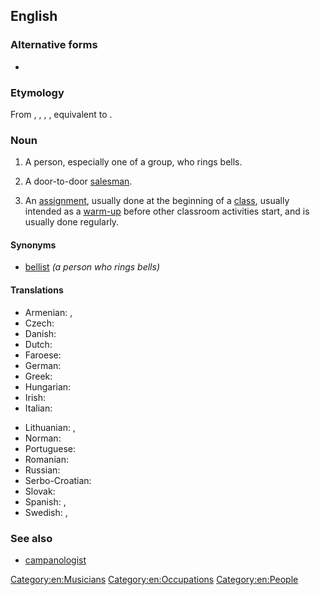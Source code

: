 {{also|bellringer|bell-ringer}}
==English==

===Alternative forms===
* {{alter|en|bellringer}}

===Etymology===
From {{inh|en|enm|belringer}}, {{m|enm|belle ringer}}, {{m|enm|bellryngar}}, {{m|enm|belryngere}}, equivalent to {{compound|en|bell|ringer}}.

===Noun===
{{en-noun}}

# A person, especially one of a group, who rings bells.
# {{lb|en|derogatory}} A door-to-door [[salesman]].
# {{lb|en|education}} An [[assignment]], usually done at the beginning of a [[class]], usually intended as a [[warm-up]] before other classroom activities start, and is usually done regularly.

====Synonyms====
* [[bellist]] ''(a person who rings bells)''

====Translations====
{{trans-top|bell ringer}}
* Armenian: {{t+|hy|ժամհար}}, {{t+|hy|ժամկոչ}}
* Czech: {{t|cs|zvoník|m}}
* Danish: {{t|da|klokker|c}}
* Dutch: {{t+|nl|klokkenluider}}
* Faroese: {{t|fo|klokkari|m}}
* German: {{t+|de|Glöckner|m}}
* Greek: {{t+|el|κωδωνοκρούστης|m}}
* Hungarian: {{t+|hu|harangozó}}
* Irish: {{t|ga|clogaire|m}}
* Italian: {{t+|it|campanaro|m}}
{{trans-mid}}
* Lithuanian: {{t|lt|varpininkas|m}}, {{t|lt|varpininkė|f}}
* Norman: {{t|nrf|sonneux|m}}
* Portuguese: {{t|pt|sineiro|m}}
* Romanian: {{t+|ro|clopotar|m}}
* Russian: {{t+|ru|звона́рь|m}}
* Serbo-Croatian: {{t+|sh|zvonar|m}}
* Slovak: {{t|sk|zvonár|m}}
* Spanish: {{t|es|campanero|m}}, {{t|es|campanera|f}}
* Swedish: {{t|sv|klockringare|c}}, {{t+|sv|ringare|c}}
{{trans-bottom}}

===See also===
* [[campanologist]]

[[Category:en:Musicians]]
[[Category:en:Occupations]]
[[Category:en:People]]